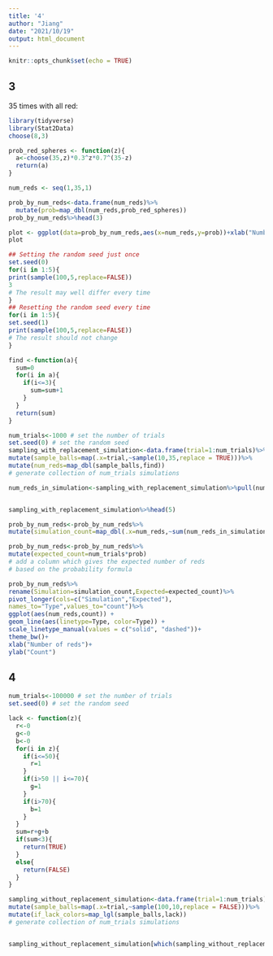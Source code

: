 ```yaml
---
title: '4'
author: "Jiang"
date: "2021/10/19"
output: html_document
---
```


```r
knitr::opts_chunk$set(echo = TRUE)
```

## 3

35 times with all red:


```r
library(tidyverse)
library(Stat2Data)
choose(8,3)

prob_red_spheres <- function(z){
  a<-choose(35,z)*0.3^z*0.7^(35-z)
  return(a)
}

num_reds <- seq(1,35,1)

prob_by_num_reds<-data.frame(num_reds)%>%
  mutate(prob=map_dbl(num_reds,prob_red_spheres))
prob_by_num_reds%>%head(3)

plot <- ggplot(data=prob_by_num_reds,aes(x=num_reds,y=prob))+xlab("Number of reds")+geom_line()+ylab("Probability")
plot

## Setting the random seed just once
set.seed(0)
for(i in 1:5){
print(sample(100,5,replace=FALSE))
3
# The result may well differ every time
}
## Resetting the random seed every time
for(i in 1:5){
set.seed(1)
print(sample(100,5,replace=FALSE))
# The result should not change
}

find <-function(a){
  sum=0
  for(i in a){
    if(i<=3){
      sum=sum+1
    }
  }
  return(sum)
}

num_trials<-1000 # set the number of trials
set.seed(0) # set the random seed
sampling_with_replacement_simulation<-data.frame(trial=1:num_trials)%>%
mutate(sample_balls=map(.x=trial,~sample(10,35,replace = TRUE)))%>%
mutate(num_reds=map_dbl(sample_balls,find))
# generate collection of num_trials simulations

num_reds_in_simulation<-sampling_with_replacement_simulation%>%pull(num_reds)


sampling_with_replacement_simulation%>%head(5)

prob_by_num_reds<-prob_by_num_reds%>%
mutate(simulation_count=map_dbl(.x=num_reds,~sum(num_reds_in_simulation==.x)))

prob_by_num_reds<-prob_by_num_reds%>%
mutate(expected_count=num_trials*prob)
# add a column which gives the expected number of reds
# based on the probability formula

prob_by_num_reds%>%
rename(Simulation=simulation_count,Expected=expected_count)%>%
pivot_longer(cols=c("Simulation","Expected"),
names_to="Type",values_to="count")%>%
ggplot(aes(num_reds,count)) +
geom_line(aes(linetype=Type, color=Type)) +
scale_linetype_manual(values = c("solid", "dashed"))+
theme_bw()+
xlab("Number of reds")+
ylab("Count")


```

## 4
```r
num_trials<-100000 # set the number of trials
set.seed(0) # set the random seed

lack <- function(z){
  r<-0
  g<-0
  b<-0
  for(i in z){
    if(i<=50){
      r=1
    }
    if(i>50 || i<=70){
      g=1
    }
    if(i>70){
      b=1
    }
  }
  sum=r+g+b
  if(sum<3){
    return(TRUE)
  }
  else{
    return(FALSE)
  }
}

sampling_without_replacement_simulation<-data.frame(trial=1:num_trials)%>%
mutate(sample_balls=map(.x=trial,~sample(100,10,replace = FALSE)))%>%
mutate(if_lack_colors=map_lgl(sample_balls,lack))
# generate collection of num_trials simulations


sampling_without_replacement_simulation[which(sampling_without_replacement_simulation$if_lack_color==TRUE),]
```